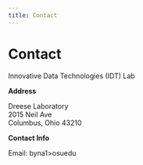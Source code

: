```yaml
---
title: Contact
---
```


# Contact

Innovative Data Technologies (IDT) Lab 

**Address**

Dreese Laboratory <br />
2015 Neil Ave <br />
Columbus, Ohio 43210


**Contact Info**

Email: byna<DOT>1<AT>>osu<DOT>edu

